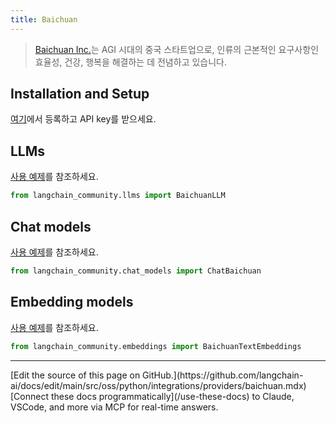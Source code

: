 ```yaml
---
title: Baichuan
---
```


>[Baichuan Inc.](https://www.baichuan-ai.com/)는 AGI 시대의 중국 스타트업으로,
> 인류의 근본적인 요구사항인 효율성, 건강, 행복을 해결하는 데 전념하고 있습니다.


## Installation and Setup

[여기](https://platform.baichuan-ai.com/)에서 등록하고 API key를 받으세요.

## LLMs

[사용 예제](/oss/python/integrations/llms/baichuan)를 참조하세요.

```python
from langchain_community.llms import BaichuanLLM
```

## Chat models

[사용 예제](/oss/python/integrations/chat/baichuan)를 참조하세요.

```python
from langchain_community.chat_models import ChatBaichuan
```

## Embedding models

[사용 예제](/oss/python/integrations/text_embedding/baichuan)를 참조하세요.

```python
from langchain_community.embeddings import BaichuanTextEmbeddings
```

---

<Callout icon="pen-to-square" iconType="regular">
    [Edit the source of this page on GitHub.](https://github.com/langchain-ai/docs/edit/main/src/oss/python/integrations/providers/baichuan.mdx)
</Callout>
<Tip icon="terminal" iconType="regular">
    [Connect these docs programmatically](/use-these-docs) to Claude, VSCode, and more via MCP for    real-time answers.
</Tip>
